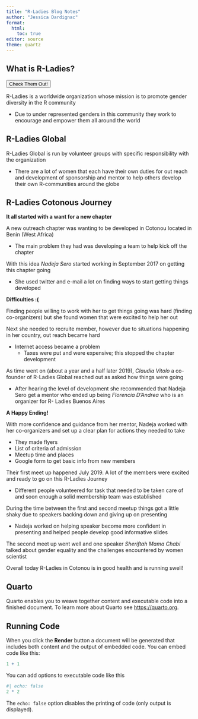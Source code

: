 ```yaml
---
title: "R-Ladies Blog Notes"
author: "Jessica Dardignac"
format:
  html:
    toc: true
editor: source
theme: quartz
---
```


## **What is R-Ladies?** 
<button type="button" class="btn btn-success">Check Them Out!</button>

R-Ladies is a worldwide organization whose mission is to promote gender diversity in the R community

*    Due to under represented genders in this community they work to encourage and empower them all around the world

## **R-Ladies Global**
R-Ladies Global is run by volunteer groups with specific responsibility with the organization 

*    There are a lot of women that each have their own duties for out reach and development of sponsorship and mentor to help others develop their own R-communities around the globe

## **R-Ladies Cotonous Journey**

**It all started with a want for a new chapter**
   
   A new outreach chapter was wanting to be developed in Cotonou located in Benin (West Africa)

*    The main problem they had was developing a team to help kick off the chapter
    
With this idea *Nadeja Sero* started working in September 2017 on getting this chapter going

*    She used twitter and e-mail a lot on finding ways to start getting things developed

**Difficulties :(**

Finding people willing to work with her to get things going was hard (finding co-organizers) but she found women that were excited to help her out

Next she needed to recruite member, however due to situations happening in her country, out reach became hard

*    Internet access became a problem
     + Taxes were put and were expensive; this stopped the chapter development

As time went on (about a year and a half later 2019), *Claudia Vitolo* a co-founder of R-Ladies Global reached out as asked how things were going

*    After hearing the level of development she recommended that Nadeja Sero get a mentor who ended up being  *Florencia D'Andrea* who is an organizer for R- Ladies Buenos Aires
    
**A Happy Ending!**

With more confidence and guidance from her mentor, Nadeja worked with her co-organizers and set up a clear plan for actions they needed to take

*    They made flyers
*    List of criteria of admission
*    Meetup time and places
*    Google form to get basic info from new members

Their first meet up happened July 2019. A lot of the members were excited and ready to go on this R-Ladies Journey

*    Different people volunteered for task that needed to be taken care of and soon enough a solid membership team was established

During the time between the first and second meetup things got a little shaky due to speakers backing down and giving up on presenting

*    Nadeja worked on helping speaker become more confident in presenting and helped people develop good informative slides
    
The second meet up went well and one speaker *Sheriftah Mama Chabi* talked about gender equality and the challenges encountered by women scientist

Overall today R-Ladies in Cotonou is in good health and is running swell!










## Quarto

Quarto enables you to weave together content and executable code into a finished document. To learn more about Quarto see <https://quarto.org>.

## Running Code

When you click the **Render** button a document will be generated that includes both content and the output of embedded code. You can embed code like this:

```r
1 + 1
```

You can add options to executable code like this

```r
#| echo: false
2 * 2
```

The `echo: false` option disables the printing of code (only output is displayed).
